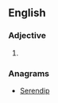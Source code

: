 ==English==

===Adjective===
{{head|en}}

# {{en-comparative of|spendy}}

===Anagrams===
* [[Serendip#English|Serendip]]